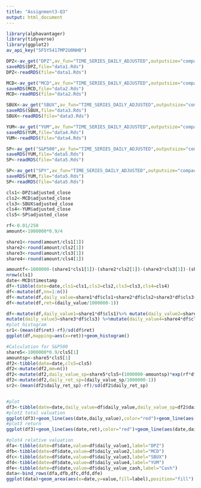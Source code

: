 ```yaml
---
title: "Assignment3-Q3"
output: html_document
---
```


```r
library(alphavantager)
library(tidyverse)
library(ggplot2)
av_api_key("5F5Y5417MP2U0NH0")

DPZ<-av_get("DPZ",av_fun="TIME_SERIES_DAILY_ADJUSTED",outputsize="compact")
saveRDS(DPZ,file="data1.Rds")
DPZ<-readRDS(file="data1.Rds")

MCD<-av_get("MCD",av_fun="TIME_SERIES_DAILY_ADJUSTED",outputsize="compact")
saveRDS(MCD,file="data2.Rds")
MCD<-readRDS(file="data2.Rds")

SBUX<-av_get("SBUX",av_fun="TIME_SERIES_DAILY_ADJUSTED",outputsize="compact")
saveRDS(SBUX,file="data3.Rds")
SBUX<-readRDS(file="data3.Rds")

YUM<-av_get("YUM",av_fun="TIME_SERIES_DAILY_ADJUSTED",outputsize="compact")
saveRDS(YUM,file="data4.Rds")
YUM<-readRDS(file="data4.Rds")

SP<-av_get("S&P500",av_fun="TIME_SERIES_DAILY_ADJUSTED",outputsize="compact")
saveRDS(YUM,file="data5.Rds")
SP<-readRDS(file="data5.Rds")

SP<-av_get("SPY",av_fun="TIME_SERIES_DAILY_ADJUSTED",outputsize="compact")
saveRDS(YUM,file="data5.Rds")
SP<-readRDS(file="data5.Rds")

cls1<-DPZ$adjusted_close
cls2<-MCD$adjusted_close
cls3<-SBUX$adjusted_close
cls4<-YUM$adjusted_close
cls5<-SP$adjusted_close

rf<-0.01/250
amount<-1000000*0.9/4

share1<-round(amount/cls1[1])
share2<-round(amount/cls2[1])
share3<-round(amount/cls3[1])
share4<-round(amount/cls4[1])

amountf<-1000000-(share1*cls1[1])-(share2*cls2[1])-(share3*cls3[1])-(share4*cls4[1])
nrow(cls1)
date<-MCD$timestamp
df<-tibble(date=date,cls1=cls1,cls2=cls2,cls3=cls3,cls4=cls4)
df<-mutate(df,nn=1:n())
df<-mutate(df,daily_value=share1*df$cls1+share2*df$cls2+share3*df$cls3+share4*df$cls4+amountf*exp(rf*df$nn))
df<-mutate(df,ret=(daily_value/1000000-1))

df<-mutate(df,daily_value1=share1*df$cls1)%>% mutate(daily_value2=share2*df$cls2)%>%
mutate(daily_value3=share3*df$cls3) %>%mutate(daily_value4=share4*df$cls4) %>% mutate(daily_value_cash=amountf*exp(rf*df$nn))
#plot histogram
sr1<-(mean(df$ret)-rf)/sd(df$ret)
ggplot(df,mapping=aes(x=ret))+geom_histogram()

#Calculation for S&P500
share5<-1000000*0.9/cls5[1]
amountsp<-share5*cls5[1]
df2<-tibble(date=date,cls5=cls5)
df2<-mutate(df2,mm=n())
df2<-mutate(df2,daily_value_sp=share5*cls5+(1000000-amountsp)*exp(rf*df2$mm))
df2<-mutate(df2,daily_ret_sp=(daily_value_sp/1000000-1))
sr2<-(mean(df2$daily_ret_sp)-rf)/sd(df2$daily_ret_sp)


#plot
df3<-tibble(date=date,daily_value=df$daily_value,daily_value_sp=df2$daily_value_sp,ret=df$ret,daily_ret_sp=df2$daily_ret_sp)
#plot2 total valuation
ggplot(df3)+geom_line(aes(date,daily_value),color="red")+geom_line(aes(date,daily_value_sp))
#plot3 return
ggplot(df3)+geom_line(aes(date,ret),color="red")+geom_line(aes(date,daily_ret_sp))

#plot4 relative valuation
dfa<-tibble(date=df$date,value=df$daily_value1,label="DPZ")
dfb<-tibble(date=df$date,value=df$daily_value2,label="MCD")
dfc<-tibble(date=df$date,value=df$daily_value3,label="SBUX")
dfd<-tibble(date=df$date,value=df$daily_value4,label="YUM")
dfe<-tibble(date=df$date,value=df$daily_value_cash,label="Cash")
data<-bind_rows(dfa,dfb,dfc,dfd,dfe)
ggplot(data)+geom_area(aes(x=date,y=value,fill=label),position="fill")

```


